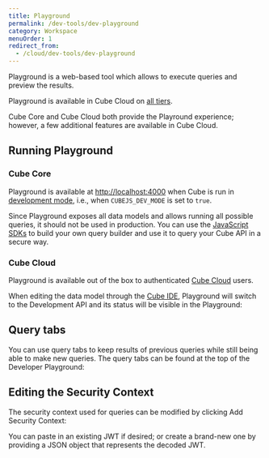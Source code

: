 ```yaml
---
title: Playground
permalink: /dev-tools/dev-playground
category: Workspace
menuOrder: 1
redirect_from:
  - /cloud/dev-tools/dev-playground
---
```


Playground is a web-based tool which allows to execute queries and preview the results.

<SuccessBox>

Playground is available in Cube Cloud on [all tiers](https://cube.dev/pricing).

</SuccessBox>

Cube Core and Cube Cloud both provide the Playround experience; however, a few additional features are available in Cube Cloud.

<Screenshot src="https://ucarecdn.com/06bece10-f322-4b4a-9250-234d1bae98db/" />

## Running Playground

### Cube Core

Playground is available at [http://localhost:4000](http://localhost:4000) when Cube is run in
[development mode][ref-dev-mode], i.e., when `CUBEJS_DEV_MODE` is set to `true`.

<WarningBox>

Since Playground exposes all data models and allows running all possible
queries, it should not be used in production. You can use
the [JavaScript SDKs](/frontend-introduction) to build your own query builder and
use it to query your Cube API in a secure way.

</WarningBox>

### Cube Cloud

Playground is available out of the box to authenticated [Cube Cloud][cube-cloud] users.

When editing the data model through the [Cube
IDE][ref-devtools-ide], Playground will switch to the Development API and its status will be visible in
the Playground:

<Screenshot src="https://ucarecdn.com/06bece10-f322-4b4a-9250-234d1bae98db/" />

## Query tabs

You can use query tabs to keep results of previous queries while still being
able to make new queries. The query tabs can be found at the top of the
Developer Playground:

<Screenshot src="https://ucarecdn.com/06bece10-f322-4b4a-9250-234d1bae98db/" />

## Editing the Security Context

The security context used for queries can be modified by clicking&nbsp;<Btn>Add
Security Context</Btn>:

<Screenshot src="https://ucarecdn.com/06bece10-f322-4b4a-9250-234d1bae98db/" />

You can paste in an existing JWT if desired; or create a brand-new one by
providing a JSON object that represents the decoded JWT.


[cube-cloud]: https://cube.dev/cloud
[ref-dev-mode]: /configuration/overview
[ref-devtools-ide]: /cloud/dev-tools/cube-ide
